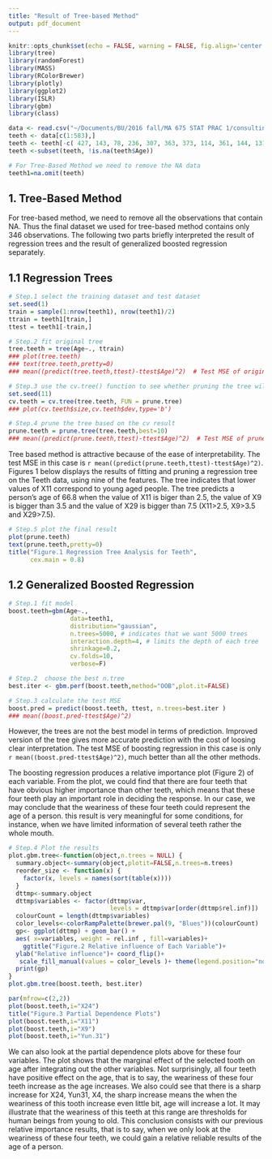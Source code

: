 ```yaml
---
title: "Result of Tree-based Method"
output: pdf_document
---
```


```r
knitr::opts_chunk$set(echo = FALSE, warning = FALSE, fig.align='center')
library(tree)
library(randomForest)
library(MASS)
library(RColorBrewer)
library(plotly)
library(ggplot2)
library(ISLR)
library(gbm)
library(class)
```

```r
data <- read.csv("~/Documents/BU/2016 fall/MA 675 STAT PRAC 1/consulting/Dental & Age/data/Faillace - for Stats Consulting.csv")
teeth <- data[c(1:583),]
teeth <- teeth[-c( 427, 143, 78, 236, 307, 363, 373, 114, 361, 144, 131, 95, 13, 126, 22, 9, 124, 461, 7, 6, 438, 344, 5, 107, 226, 199, 343, 240, 531, 244),-c(1)]
teeth <-subset(teeth, !is.na(teeth$Age))

# For Tree-Based Method we need to remove the NA data
teeth1=na.omit(teeth)
```


## 1. Tree-Based Method

For tree-based method, we need to remove all the observations that contain NA. Thus the final dataset we used for tree-based method contains only 346 observations. The following two parts briefly interpreted the result of regression trees and the result of generalized boosted regression separately.

## 1.1 Regression Trees 

```r
# Step.1 select the training dataset and test dataset
set.seed(1)
train = sample(1:nrow(teeth1), nrow(teeth1)/2)
ttrain = teeth1[train,]
ttest = teeth1[-train,]
```

```r
# Step.2 fit original tree
tree.teeth = tree(Age~., ttrain)
### plot(tree.teeth)
### text(tree.teeth,pretty=0)
### mean((predict(tree.teeth,ttest)-ttest$Age)^2)  # Test MSE of original tree

# Step.3 use the cv.tree() function to see whether pruning the tree will improve performance
set.seed(11)
cv.teeth = cv.tree(tree.teeth, FUN = prune.tree)
### plot(cv.teeth$size,cv.teeth$dev,type='b')

# Step.4 prune the tree based on the cv result
prune.teeth = prune.tree(tree.teeth,best=10)
### mean((predict(prune.teeth,ttest)-ttest$Age)^2)  # Test MSE of pruned tree (improved a little bit)
```

Tree based method is attractive because of the ease of interpretability. The test MSE in this case is `r mean((predict(prune.teeth,ttest)-ttest$Age)^2)`. Figures 1 below displays the results of fitting and pruning a regression tree on the Teeth data, using nine of the features. The tree indicates that lower values of X11 correspond to young aged people. The tree predicts a person's age of 66.8 when the value of X11 is biger than 2.5, the value of X9 is bigger than 3.5 and the value of X29 is bigger than 7.5 (X11>2.5, X9>3.5 and X29>7.5).

```r
# Step.5 plot the final result
plot(prune.teeth)
text(prune.teeth,pretty=0)
title("Figure.1 Regression Tree Analysis for Teeth",
      cex.main = 0.8)
```



## 1.2 Generalized Boosted Regression 

```r
# Step.1 fit model
boost.teeth=gbm(Age~.,
                 data=teeth1,
                 distribution="gaussian",
                 n.trees=5000, # indicates that we want 5000 trees
                 interaction.depth=4, # limits the depth of each tree
                 shrinkage=0.2,
                 cv.folds=10,
                 verbose=F)
```

```r
# Step.2  choose the best n.tree
best.iter <- gbm.perf(boost.teeth,method="OOB",plot.it=FALSE)

# Step.3 calculate the test MSE
boost.pred = predict(boost.teeth, ttest, n.trees=best.iter )
### mean((boost.pred-ttest$Age)^2)
```


However, the trees are not the best model in terms of prediction. Improved version of the tree gives more accurate prediction with the cost of loosing clear interpretation. The test MSE of boosting regression in this case is only `r mean((boost.pred-ttest$Age)^2)`, much better than all the other methods.

The boosting regression produces a relative importance plot (Figure 2) of each variable. From the plot, we could find that there are four teeth that have obvious higher importance than other teeth, which means that these four teeth play an important role in deciding the response. In our case, we may conclude that the weariness of these four teeth could represent the age of a person. this result is very meaningful for some conditions, for instance, when we have limited information of several teeth rather the whole mouth.


```r
# Step.4 Plot the results
plot.gbm.tree<-function(object,n.trees = NULL) {
  summary.object<-summary(object,plotit=FALSE,n.trees=n.trees)
  reorder_size <- function(x) {
    factor(x, levels = names(sort(table(x))))
  }
  dttmp<-summary.object
  dttmp$variables <- factor(dttmp$var, 
                            levels = dttmp$var[order(dttmp$rel.inf)])
  colourCount = length(dttmp$variables)
  color_levels<-colorRampPalette(brewer.pal(9, "Blues"))(colourCount)
  gp<- ggplot(dttmp) + geom_bar() + 
  aes( x=variables, weight = rel.inf , fill=variables)+
    ggtitle("Figure.2 Relative influence of Each Variable")+
  ylab("Relative influence")+ coord_flip()+
   scale_fill_manual(values = color_levels )+ theme(legend.position="none")
  print(gp)
}
plot.gbm.tree(boost.teeth, best.iter) 
```

 
```r
par(mfrow=c(2,2))
plot(boost.teeth,i="X24")
title("Figure.3 Partial Dependence Plots")
plot(boost.teeth,i="X11")
plot(boost.teeth,i="X9")
plot(boost.teeth,i="Yun.31")
```


We can also look at the partial dependence plots above for these four variables. The plot shows that the marginal effect of the selected tooth on age after integrating out the other variables. Not surprisingly, all four teeth have positive effect on the age, that is to say, the weariness of these four teeth increase as the age increases. We also could see that there is a sharp increase for X24, Yun31, X4, the sharp increase means the when the weariness of this tooth increase even little bit, age will increase a lot. It may illustrate that the weariness of this teeth at this range are thresholds for human beings from young to old. This conclusion consists with our previous relative importance results, that is to say, when we only look at the weariness of these four teeth, we could gain a relative reliable results of the age of a person.
